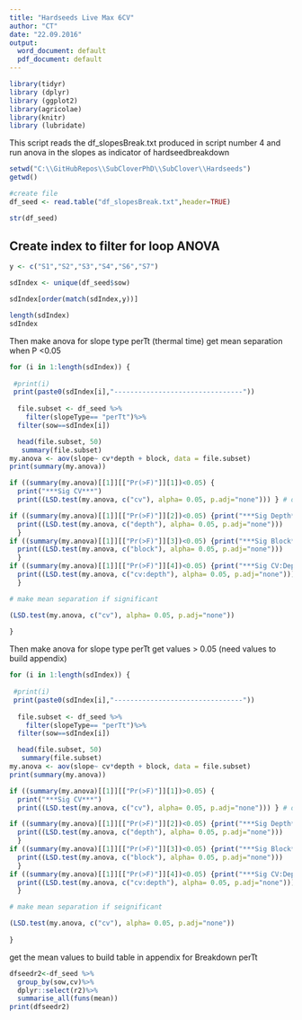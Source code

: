 ```yaml
---
title: "Hardseeds Live Max 6CV"
author: "CT"
date: "22.09.2016"
output:
  word_document: default
  pdf_document: default
---
```



```r
library(tidyr)
library (dplyr)
library (ggplot2)
library(agricolae)
library(knitr)
library (lubridate)


```

This script reads the df_slopesBreak.txt produced in script number 4 and run anova in the slopes as indicator of hardseedbreakdown 

```r
setwd("C:\\GitHubRepos\\SubCloverPhD\\SubClover\\Hardseeds")
getwd()

#create file
df_seed <- read.table("df_slopesBreak.txt",header=TRUE) 

str(df_seed)
```






## Create index to filter for loop ANOVA

```r
y <- c("S1","S2","S3","S4","S6","S7")

sdIndex <- unique(df_seed$sow)

sdIndex[order(match(sdIndex,y))]

length(sdIndex)
sdIndex
```
Then make anova for slope type perTt (thermal time)
get mean separation when P <0.05

```r
for (i in 1:length(sdIndex)) {
  
 #print(i)
 print(paste0(sdIndex[i],"--------------------------------"))
  
  file.subset <- df_seed %>%
    filter(slopeType== "perTt")%>%
  filter(sow==sdIndex[i])

  head(file.subset, 50)
   summary(file.subset)
my.anova <- aov(slope~ cv*depth + block, data = file.subset)
print(summary(my.anova))

if ((summary(my.anova)[[1]][["Pr(>F)"]][1])<0.05) {
  print("***Sig CV***") 
  print((LSD.test(my.anova, c("cv"), alpha= 0.05, p.adj="none"))) } # do if

if ((summary(my.anova)[[1]][["Pr(>F)"]][2])<0.05) {print("***Sig Depth***")
  print((LSD.test(my.anova, c("depth"), alpha= 0.05, p.adj="none")))
  } 
if ((summary(my.anova)[[1]][["Pr(>F)"]][3])<0.05) {print("***Sig Block***")
  print((LSD.test(my.anova, c("block"), alpha= 0.05, p.adj="none")))
  } 
if ((summary(my.anova)[[1]][["Pr(>F)"]][4])<0.05) {print("***Sig CV:Depth Int***")
  print((LSD.test(my.anova, c("cv:depth"), alpha= 0.05, p.adj="none")))
  } 

# make mean separation if significant

(LSD.test(my.anova, c("cv"), alpha= 0.05, p.adj="none"))
  
}
```

Then make anova for slope type perTt get values > 0.05 (need values to build appendix)

```r
for (i in 1:length(sdIndex)) {
  
 #print(i)
 print(paste0(sdIndex[i],"--------------------------------"))
  
  file.subset <- df_seed %>%
    filter(slopeType== "perTt")%>%
  filter(sow==sdIndex[i])

  head(file.subset, 50)
   summary(file.subset)
my.anova <- aov(slope~ cv*depth + block, data = file.subset)
print(summary(my.anova))

if ((summary(my.anova)[[1]][["Pr(>F)"]][1])>0.05) {
  print("***Sig CV***") 
  print((LSD.test(my.anova, c("cv"), alpha= 0.05, p.adj="none"))) } # do if

if ((summary(my.anova)[[1]][["Pr(>F)"]][2])<0.05) {print("***Sig Depth***")
  print((LSD.test(my.anova, c("depth"), alpha= 0.05, p.adj="none")))
  } 
if ((summary(my.anova)[[1]][["Pr(>F)"]][3])<0.05) {print("***Sig Block***")
  print((LSD.test(my.anova, c("block"), alpha= 0.05, p.adj="none")))
  } 
if ((summary(my.anova)[[1]][["Pr(>F)"]][4])<0.05) {print("***Sig CV:Depth Int***")
  print((LSD.test(my.anova, c("cv:depth"), alpha= 0.05, p.adj="none")))
  } 

# make mean separation if seignificant

(LSD.test(my.anova, c("cv"), alpha= 0.05, p.adj="none"))
  
}
```

get the mean values to build table in appendix for Breakdown perTt

```r
dfseedr2<-df_seed %>%
  group_by(sow,cv)%>%
  dplyr::select(r2)%>%
  summarise_all(funs(mean))
print(dfseedr2)
```














